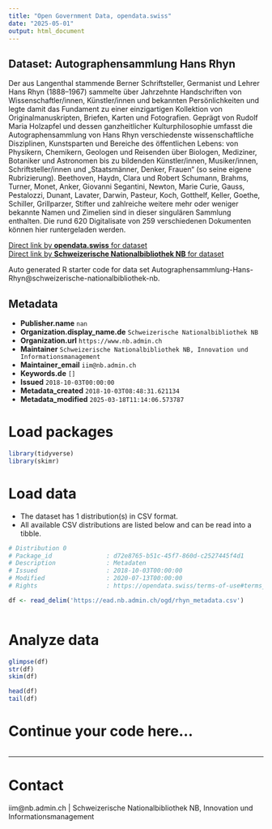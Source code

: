 ```yaml
---
title: "Open Government Data, opendata.swiss"
date: "2025-05-01"
output: html_document
---
```


## Dataset: Autographensammlung Hans Rhyn

Der aus Langenthal stammende Berner Schriftsteller, Germanist und Lehrer Hans Rhyn (1888–1967) sammelte über Jahrzehnte Handschriften von Wissenschaftler/innen, Künstler/innen und bekannten Persönlichkeiten und legte damit das Fundament zu einer einzigartigen Kollektion von Originalmanuskripten, Briefen, Karten und Fotografien.
Geprägt von Rudolf Maria Holzapfel und dessen ganzheitlicher Kulturphilosophie umfasst die Autographensammlung von Hans Rhyn verschiedenste wissenschaftliche Disziplinen, Kunstsparten und Bereiche des öffentlichen Lebens: von Physikern, Chemikern, Geologen und Reisenden über Biologen, Mediziner, Botaniker und Astronomen bis zu bildenden Künstler/innen, Musiker/innen, Schriftsteller/innen und „Staatsmänner, Denker, Frauen“ (so seine eigene Rubrizierung). Beethoven, Haydn, Clara und Robert Schumann, Brahms, Turner, Monet, Anker, Giovanni Segantini, Newton, Marie Curie, Gauss, Pestalozzi, Dunant, Lavater, Darwin, Pasteur, Koch, Gotthelf, Keller, Goethe, Schiller, Grillparzer, Stifter und zahlreiche weitere mehr oder weniger bekannte Namen und Zimelien sind in dieser singulären Sammlung enthalten. Die rund 620 Digitalisate von 259 verschiedenen Dokumenten können hier runtergeladen werden.

[Direct link by **opendata.swiss** for dataset](https://opendata.swiss/de/dataset/autographensammlung-hans-rhyn)<br>
[Direct link by **Schweizerische Nationalbibliothek NB** for dataset](https://nbn-resolving.org/urn:nbn:ch:bel-90852)

Auto generated R starter code for data set Autographensammlung-Hans-Rhyn@schweizerische-nationalbibliothek-nb.

## Metadata

- **Publisher.name** `nan`
- **Organization.display_name.de** `Schweizerische Nationalbibliothek NB`
- **Organization.url** `https://www.nb.admin.ch`
- **Maintainer** `Schweizerische Nationalbibliothek NB, Innovation und Informationsmanagement`
- **Maintainer_email** `iim@nb.admin.ch`
- **Keywords.de** `[]`
- **Issued** `2018-10-03T00:00:00`
- **Metadata_created** `2018-10-03T08:48:31.621134`
- **Metadata_modified** `2025-03-18T11:14:06.573787`


# Load packages

```r

library(tidyverse)
library(skimr)

```

# Load data

-   The dataset has 1 distribution(s) in CSV format.
-   All available CSV distributions are listed below and can be read into a tibble.

```r

# Distribution 0
# Package_id               : d72e8765-b51c-45f7-860d-c2527445f4d1
# Description              : Metadaten
# Issued                   : 2018-10-03T00:00:00
# Modified                 : 2020-07-13T00:00:00
# Rights                   : https://opendata.swiss/terms-of-use#terms_open

df <- read_delim('https://ead.nb.admin.ch/ogd/rhyn_metadata.csv')



```

# Analyze data

```r

glimpse(df)
str(df)
skim(df)

head(df)
tail(df)

```

# Continue your code here...

```r

```

------------------------------------------------------------------------

# Contact

iim@nb.admin.ch | Schweizerische Nationalbibliothek NB, Innovation und Informationsmanagement
